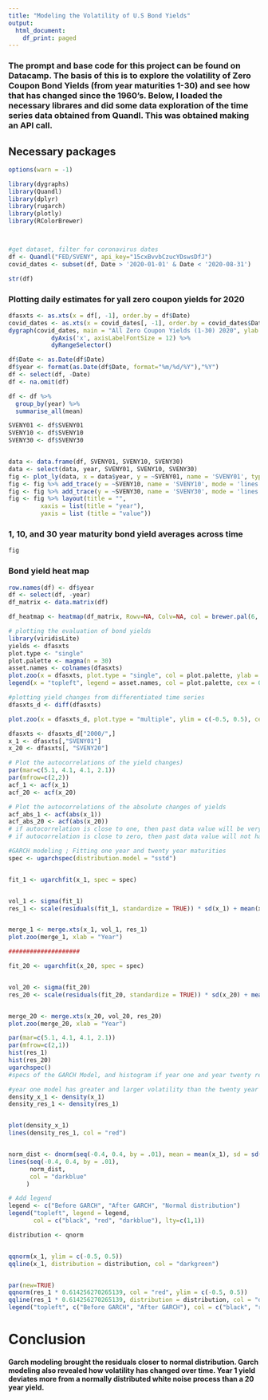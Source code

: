 ---
title: "Modeling the Volatility of U.S Bond Yields"
output: 
  html_document:
    df_print: paged
---
### The prompt and base code for this project can be found on Datacamp. The basis of this is to explore the volatility of Zero Coupon Bond Yields (from year maturities 1-30) and see how that has changed since the 1960's. Below, I loaded the necessary librares and did some data exploration of the time series data obtained from Quandl. This was obtained making an API call. 


## Necessary packages
```{r message=FALSE}



options(warn = -1) 

library(dygraphs)
library(Quandl)
library(dplyr)
library(rugarch)
library(plotly)
library(RColorBrewer)




```


```{r}
#get dataset, filter for coronavirus dates
df <- Quandl("FED/SVENY", api_key="15cxBvvbCzucYDswsDfJ")
covid_dates <- subset(df, Date > '2020-01-01' & Date < '2020-08-31')

str(df)
```

### Plotting daily estimates for yall zero coupon yields for 2020
```{r}
dfasxts <- as.xts(x = df[, -1], order.by = df$Date)
covid_dates <- as.xts(x = covid_dates[, -1], order.by = covid_dates$Date)
dygraph(covid_dates, main = "All Zero Coupon Yields (1-30) 2020", ylab = "Value") %>%
            dyAxis('x', axisLabelFontSize = 12) %>%
            dyRangeSelector()
```


```{r}
df$Date <- as.Date(df$Date)
df$year <- format(as.Date(df$Date, format="%m/%d/%Y"),"%Y")
df <- select(df, -Date)
df <- na.omit(df)

df <- df %>%
  group_by(year) %>%
  summarise_all(mean)
```


```{r}
  
SVENY01 <- df$SVENY01
SVENY10 <- df$SVENY10
SVENY30 <- df$SVENY30


data <- data.frame(df, SVENY01, SVENY10, SVENY30)
data <- select(data, year, SVENY01, SVENY10, SVENY30)
fig <- plot_ly(data, x = data$year, y = ~SVENY01, name = 'SVENY01', type = 'scatter', mode = 'lines + markers') 
fig <- fig %>% add_trace(y = ~SVENY10, name = 'SVENY10', mode = 'lines + markers') 
fig <- fig %>% add_trace(y = ~SVENY30, name = 'SVENY30', mode = 'lines + markers')
fig <- fig %>% layout(title = "",
         xaxis = list(title = "year"),
         yaxis = list (title = "value"))

```
### 1, 10, and 30 year maturity bond yield averages across time

```{r}
fig
```
### Bond yield heat map
```{r}
row.names(df) <- df$year
df <- select(df, -year)
df_matrix <- data.matrix(df)

df_heatmap <- heatmap(df_matrix, Rowv=NA, Colv=NA, col = brewer.pal(6, "Greys"), scale="column", margins=c(4,1), main = "Heatmap")

```


```{r}
# plotting the evaluation of bond yields
library(viridisLite)
yields <- dfasxts
plot.type <- "single"
plot.palette <- magma(n = 30)
asset.names <- colnames(dfasxts)
plot.zoo(x = dfasxts, plot.type = "single", col = plot.palette, ylab = "", xlab = "")
legend(x = "topleft", legend = asset.names, col = plot.palette, cex = 0.45, lwd = 3)
```

```{r}
#plotting yield changes from differentiated time series
dfasxts_d <- diff(dfasxts)

plot.zoo(x = dfasxts_d, plot.type = "multiple", ylim = c(-0.5, 0.5), cex.axis = 0.7, ylab = 1:30, col = plot.palette, main = "", xlab = "")

```

```{r}
dfasxts <- dfasxts_d["2000/",]
x_1 <- dfasxts[,"SVENY01"]
x_20 <- dfasxts[, "SVENY20"]

# Plot the autocorrelations of the yield changes)
par(mar=c(5.1, 4.1, 4.1, 2.1))
par(mfrow=c(2,2))
acf_1 <- acf(x_1)
acf_20 <- acf(x_20)

# Plot the autocorrelations of the absolute changes of yields
acf_abs_1 <- acf(abs(x_1))
acf_abs_20 <- acf(abs(x_20))
# if autocorrelation is close to one, then past data value will be very close to next day value
# if autocorrelation is close to zero, then past data value will not have an effect on next day value
```



```{r}
#GARCH modeling ; Fitting one year and twenty year maturities
spec <- ugarchspec(distribution.model = "sstd")


fit_1 <- ugarchfit(x_1, spec = spec)


vol_1 <- sigma(fit_1)
res_1 <- scale(residuals(fit_1, standardize = TRUE)) * sd(x_1) + mean(x_1)


merge_1 <- merge.xts(x_1, vol_1, res_1)
plot.zoo(merge_1, xlab = "Year")

####################

fit_20 <- ugarchfit(x_20, spec = spec)


vol_20 <- sigma(fit_20)
res_20 <- scale(residuals(fit_20, standardize = TRUE)) * sd(x_20) + mean(x_20)


merge_20 <- merge.xts(x_20, vol_20, res_20)
plot.zoo(merge_20, xlab = "Year")

```

```{r}
par(mar=c(5.1, 4.1, 4.1, 2.1))
par(mfrow=c(2,1))
hist(res_1)
hist(res_20)
ugarchspec()
#specs of the GARCH Model, and histogram if year one and year twenty residuals
```



```{r}
#year one model has greater and larger volatility than the twenty year model. Lets plot a density diagram and examine the distributionsx
density_x_1 <- density(x_1)
density_res_1 <- density(res_1)


plot(density_x_1)
lines(density_res_1, col = "red")


norm_dist <- dnorm(seq(-0.4, 0.4, by = .01), mean = mean(x_1), sd = sd(x_1))
lines(seq(-0.4, 0.4, by = .01), 
      norm_dist, 
      col = "darkblue"
     )

# Add legend
legend <- c("Before GARCH", "After GARCH", "Normal distribution")
legend("topleft", legend = legend, 
       col = c("black", "red", "darkblue"), lty=c(1,1))
```


```{r}
distribution <- qnorm


qqnorm(x_1, ylim = c(-0.5, 0.5))
qqline(x_1, distribution = distribution, col = "darkgreen")


par(new=TRUE)
qqnorm(res_1 * 0.614256270265139, col = "red", ylim = c(-0.5, 0.5))
qqline(res_1 * 0.614256270265139, distribution = distribution, col = "darkgreen")
legend("topleft", c("Before GARCH", "After GARCH"), col = c("black", "red"), pch=c(1,1))
```


# Conclusion
#### Garch modeling brought the residuals closer to normal distribution. Garch modeling also revealed how volatility has changed over time. Year 1 yield deviates more from a normally distributed white noise process than a 20 year yield. 